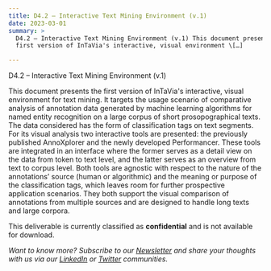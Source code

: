 ```yaml
---
title: D4.2 – Interactive Text Mining Environment (v.1)
date: 2023-03-01
summary: >
  D4.2 – Interactive Text Mining Environment (v.1) This document presents the
  first version of InTaVia's interactive, visual environment \[…]

---
```

D4.2 – Interactive Text Mining Environment (v.1)

This document presents the first version of InTaVia's interactive, visual environment for text mining. It targets the usage scenario of comparative analysis of annotation data generated by machine learning algorithms for named entity recognition on a large corpus of short prosopographical texts. The data considered has the form of classification tags on text segments. For its visual analysis two interactive tools are presented: the previously published AnnoXplorer and the newly developed Performancer. These tools are integrated in an interface where the former serves as a detail view on the data from token to text level, and the latter serves as an overview from text to corpus level. Both tools are agnostic with respect to the nature of the annotations’ source (human or algorithmic) and the meaning or purpose of the classification tags, which leaves room for further prospective application scenarios. They both support the visual comparison of annotations from multiple sources and are designed to handle long texts and large corpora.

This deliverable is currently classified as **confidential** and is not available for download.

*Want to know more? Subscribe to our [Newsletter](https://intavia.eu/subscribe/) and share your thoughts with us via our [LinkedIn](https://www.linkedin.com/company/project-intavia) or [Twitter](https://twitter.com/projectintavia) communities.*
